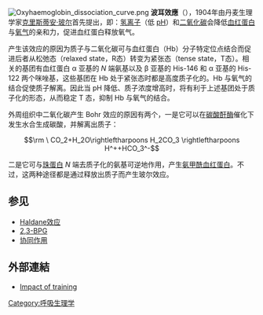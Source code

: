 [[File:Oxyhaemoglobin_dissociation_curve.png|thumb]]
'''波耳效應'''（{{lang-en|Bohr effect}}），1904年由丹麦生理学家[[克里斯蒂安·玻尔|克里斯蒂安·玻尔]]首先提出，即：[[氢离子|氢离子]]（低 [[pH|pH]]）和[[二氧化碳|二氧化碳]]会降低[[血红蛋白|血红蛋白]]与[[氧气|氧气]]的亲和力，促进血红蛋白释放氧气。

产生该效应的原因为质子与二氧化碳可与血红蛋白（Hb）分子特定位点结合而促进后者从松弛态（relaxed state，R态）转变为紧张态（tense state，T态）。相关的基团有血红蛋白 α 亚基的 ''N'' 端氨基以及 β 亚基的 His-146 和 α 亚基的 His-122 两个咪唑基，这些基团在 Hb 处于紧张态时都是高度质子化的。Hb 与氧气的结合促使质子解离。因此当 pH 降低、质子浓度增高时，将有利于上述基团处于质子化的形态，从而稳定 T 态，抑制 Hb 与氧气的结合。

外周组织中二氧化碳产生 Bohr 效应的原因有两个，一是它可以在[[碳酸酐酶|碳酸酐酶]]催化下发生水合生成碳酸，并解离出质子：
:<math>\rm \ CO_2+H_2O\rightleftharpoons H_2CO_3 \rightleftharpoons H^++HCO_3^-</math>

二是它可与[[珠蛋白|珠蛋白]] ''N'' 端去质子化的氨基可逆地作用，产生[[氨甲酰血红蛋白|氨甲酰血红蛋白]]。不过，这两种途径都是通过释放出质子而产生玻尔效应。

== 参见 ==
* [[Haldane效应|Haldane效应]]
* [[2,3-BPG|2,3-BPG]]
* [[协同作用|协同作用]]

==外部連結==
* [http://jap.physiology.org/cgi/content/abstract/52/6/1524 Impact of training] {{Wayback|url=http://jap.physiology.org/cgi/content/abstract/52/6/1524 |date=20090828081900 }}

[[Category:呼吸生理学|Category:呼吸生理学]]